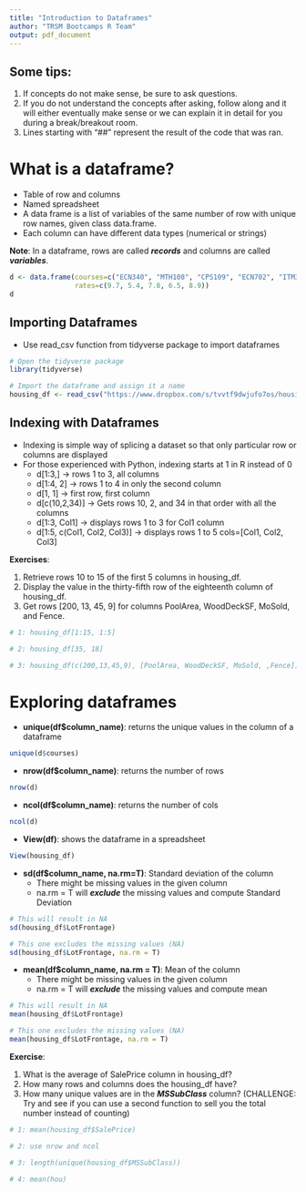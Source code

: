 ```yaml
---
title: "Introduction to Dataframes"
author: "TRSM Bootcamps R Team"
output: pdf_document
---
```


## Some tips:
1. If concepts do not make sense, be sure to ask questions.
2. If you do not understand the concepts after asking, follow along and it will either eventually make sense or we can explain it in detail for you during a break/breakout room.
3. Lines starting with "##" represent the result of the code that was ran.

# What is a dataframe? 

- Table of row and columns
- Named spreadsheet
- A data frame is a list of variables of the same number of row with unique row names, given class data.frame.
- Each column can have different data types (numerical or strings) 

**Note**: In a dataframe, rows are called ***records*** and columns are called ***variables***.

```r
d <- data.frame(courses=c("ECN340", "MTH108", "CPS109", "ECN702", "ITM320"), 
                rates=c(9.7, 5.4, 7.8, 6.5, 8.9))
d
```

## Importing Dataframes 
- Use read_csv function from tidyverse package to import dataframes
```r
# Open the tidyverse package
library(tidyverse) 

# Import the dataframe and assign it a name
housing_df <- read_csv("https://www.dropbox.com/s/tvvtf9dwjufo7os/housing_train.csv?dl=1") 
```

## Indexing with Dataframes 
- Indexing is simple way of splicing a dataset so that only particular row or columns are displayed
- For those experienced with Python, indexing starts at 1 in R instead of 0
  * d[1:3,] -> rows 1 to 3, all columns
  * d[1:4, 2] -> rows 1 to 4 in only the second column
  * d[1, 1] -> first row, first column
  * d[c(10,2,34)] -> Gets rows 10, 2, and 34 in that order with all the columns
  * d[1:3, Col1] -> displays rows 1 to 3 for Col1 column
  * d[1:5, c(Col1, Col2, Col3)] -> displays rows 1 to 5 cols=[Col1, Col2, Col3]
 
**Exercises**:

1. Retrieve rows 10 to 15 of the first 5 columns in housing_df.
2. Display the value in the thirty-fifth row of the eighteenth column of housing_df. 
3. Get rows [200, 13, 45, 9] for columns PoolArea, WoodDeckSF, MoSold, and Fence.

```r
# 1: housing_df[1:15, 1:5]

# 2: housing_df[35, 18]

# 3: housing_df(c(200,13,45,9), [PoolArea, WoodDeckSF, MoSold, ,Fence])
```

# Exploring dataframes 
- **unique(df$column_name)**: returns the unique values in the column of a dataframe

```r
unique(d$courses)
```

- **nrow(df$column_name)**: returns the number of rows

```r
nrow(d)
```
- **ncol(df$column_name)**: returns the number of cols

```r
ncol(d)
```
- **View(df)**: shows the dataframe in a spreadsheet

```r
View(housing_df)
```

- **sd(df$column_name, na.rm=T)**: Standard deviation of the column
  * There might be missing values in the given column
  * na.rm = T will ***exclude*** the missing values and compute Standard Deviation

```r
# This will result in NA
sd(housing_df$LotFrontage)

# This one excludes the missing values (NA)
sd(housing_df$LotFrontage, na.rm = T)
```

- **mean(df$column_name, na.rm = T)**: Mean of the column
  * There might be missing values in the given column
  * na.rm = T will ***exclude*** the missing values and compute mean

```r
# This will result in NA
mean(housing_df$LotFrontage)

# This one excludes the missing values (NA)
mean(housing_df$LotFrontage, na.rm = T)
```

**Exercise**:

1. What is the average of SalePrice column in housing_df?
2. How many rows and columns does the housing_df have?
3. How many unique values are in the ***MSSubClass*** column? (CHALLENGE: Try and see if you can use a second function to sell you the total number instead of counting)
```r
# 1: mean(housing_df$SalePrice)

# 2: use nrow and ncol

# 3: length(unique(housing_df$MSSubClass))

# 4: mean(hou)
```